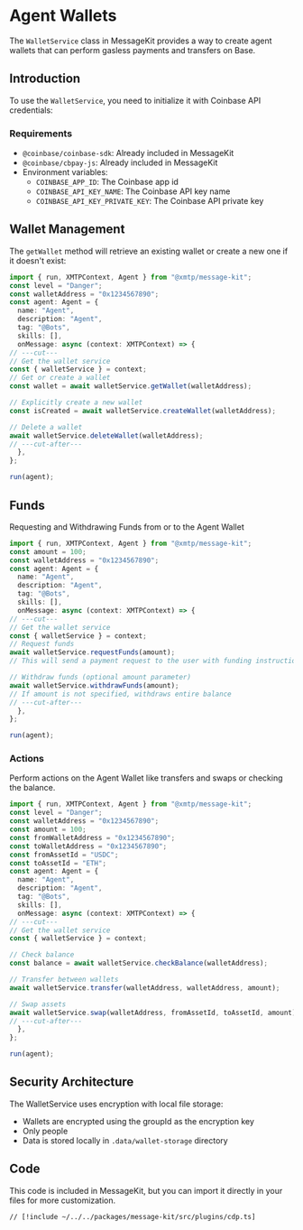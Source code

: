
# Agent Wallets

The `WalletService` class in MessageKit provides a way to create agent wallets that can perform gasless payments and transfers on Base.

## Introduction

To use the `WalletService`, you need to initialize it with Coinbase API credentials:

### Requirements

- `@coinbase/coinbase-sdk`: Already included in MessageKit
- `@coinbase/cbpay-js`: Already included in MessageKit
- Environment variables:
  - `COINBASE_APP_ID`: The Coinbase app id
  - `COINBASE_API_KEY_NAME`: The Coinbase API key name
  - `COINBASE_API_KEY_PRIVATE_KEY`: The Coinbase API private key

## Wallet Management

The `getWallet` method will retrieve an existing wallet or create a new one if it doesn't exist:

```ts twoslash
import { run, XMTPContext, Agent } from "@xmtp/message-kit";
const level = "Danger";
const walletAddress = "0x1234567890";
const agent: Agent = {
  name: "Agent",
  description: "Agent",
  tag: "@Bots",
  skills: [],
  onMessage: async (context: XMTPContext) => {
// ---cut---
// Get the wallet service
const { walletService } = context;
// Get or create a wallet
const wallet = await walletService.getWallet(walletAddress);

// Explicitly create a new wallet
const isCreated = await walletService.createWallet(walletAddress);

// Delete a wallet
await walletService.deleteWallet(walletAddress);
// ---cut-after---
  },
};

run(agent);
```

## Funds

Requesting and Withdrawing Funds from or to the Agent Wallet

```ts twoslash
import { run, XMTPContext, Agent } from "@xmtp/message-kit";
const amount = 100;
const walletAddress = "0x1234567890";
const agent: Agent = {
  name: "Agent",
  description: "Agent",
  tag: "@Bots",
  skills: [],
  onMessage: async (context: XMTPContext) => {
// ---cut---
// Get the wallet service
const { walletService } = context;
// Request funds
await walletService.requestFunds(amount);
// This will send a payment request to the user with funding instructions

// Withdraw funds (optional amount parameter)
await walletService.withdrawFunds(amount);
// If amount is not specified, withdraws entire balance
// ---cut-after---
  },
};

run(agent);
```


### Actions

Perform actions on the Agent Wallet like transfers and swaps or checking the balance.


```ts twoslash
import { run, XMTPContext, Agent } from "@xmtp/message-kit";
const level = "Danger";
const walletAddress = "0x1234567890";
const amount = 100;
const fromWalletAddress = "0x1234567890";
const toWalletAddress = "0x1234567890";
const fromAssetId = "USDC";
const toAssetId = "ETH";
const agent: Agent = {
  name: "Agent",
  description: "Agent",
  tag: "@Bots",
  skills: [],
  onMessage: async (context: XMTPContext) => {
// ---cut---
// Get the wallet service
const { walletService } = context;

// Check balance
const balance = await walletService.checkBalance(walletAddress);

// Transfer between wallets
await walletService.transfer(walletAddress, walletAddress, amount);

// Swap assets
await walletService.swap(walletAddress, fromAssetId, toAssetId, amount);
// ---cut-after---
  },
};

run(agent);
```


## Security Architecture

The WalletService uses encryption with local file storage:

- Wallets are encrypted using the groupId as the encryption key
- Only people
- Data is stored locally in `.data/wallet-storage` directory

## Code

This code is included in MessageKit, but you can import it directly in your files for more customization.

```tsx [src/plugins/cdp.ts]
// [!include ~/../../packages/message-kit/src/plugins/cdp.ts]
```
